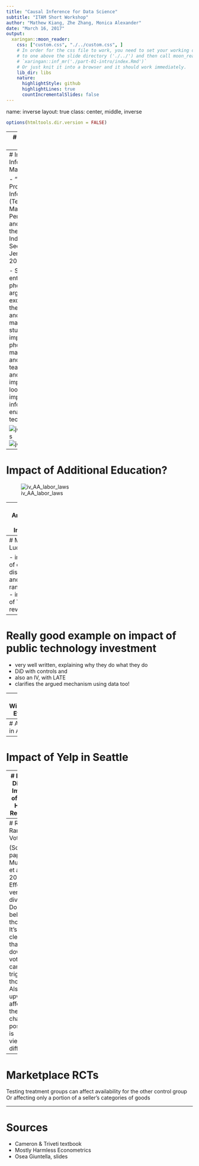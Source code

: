 ```yaml
---
title: "Causal Inference for Data Science"
subtitle: "ITAM Short Workshop"
author: "Mathew Kiang, Zhe Zhang, Monica Alexander"
date: "March 16, 2017"
output:
  xaringan::moon_reader:
    css: ["custom.css", "./../custom.css", ]
    # In order for the css file to work, you need to set your working directory
    # to one above the slide directory ('./../') and then call moon_reader via
    # `xaringan::inf_mr('./part-01-intro/index.Rmd')`
    # Or just knit it into a browser and it should work immediately.
    lib_dir: libs
    nature:
      highlightStyle: github
      highlightLines: true
      countIncrementalSlides: false
---
```

name: inverse
layout: true
class: center, middle, inverse

```r
options(htmltools.dir.version = FALSE)
```

---
# Example of CIA


---
# Impact of Information on Markets

- "The Digital Provide: Information (Technology), Market Performance, and Welfare in the South Indian Fisheries Sector" (Robert Jensen, QJE 2007)

- Special:
  - entry of cell phones is arguably exogenous to the fisherman and the fish markets
  - usual studies of impact of cell phones is macroeconomic and difficult to tease out cause and effect
  - important to look at the impact of information enabled by technology

![jensen_phones](./assets/jensen_phone_adoption.png)
![jensen_prices](./assets/jensen_price_changes.png)

---
# Impact of Additional Education?

![iv_AA_labor_laws](./assets/ang_acem_labor_laws_iv.png)

---
# Amazon Q&A Impact

- Newegg, etc.
- Imagine you work at Amazon
- Product specific controls by comparing two platforms (one with Q&A, one without)
- Scraped the data, comparing the sales ranks, controls
- Have to argue that Platform 2 & Amazon have similar time trends (e.g. what about Amazon sales being all on the first day and dropping off after that, while Platform 2 is stable) and track each other similarly
- Using video games, they can identify "new" product entries and measure uniqueness across platforms.

---
# Michael Luca

- impact of quality disclosure and rankings?
- impact of Yelp reviews?

---
# Really good example on impact of public technology investment

- very well written, explaining why they do what they do
- DiD with controls and 
- also an IV, with LATE
- clarifies the argued mechanism using data too!

---
# Wikipedia Effect?

- What is effect of Wikipedia? Hard Question; Georgia Tech econ on translation variety

---
# AirBnB in Austin

---
# Impact of Yelp in Seattle

---
# Diff in Diff on Impact of Fake Hotel Reviews

- initial consistent difference between TripAdvisors and Expedia
- use 2nd variation on nearby value of independent hotels

---
# Reddit Random Voting

(Science paper, Muchnik et al 2013)
Effects, very diverse
Do we believe it though? It's not clear that down-voting can be triggered though.
Also upvotes affect the chance a posting is viewed, difficult.

---
# Marketplace RCTs

Testing treatment groups can affect availability for the other control group
Or affecting only a portion of a seller's categories of goods

---
# Sources

- Cameron & Triveti textbook
- Mostly Harmless Econometrics
- Osea Giuntella, slides